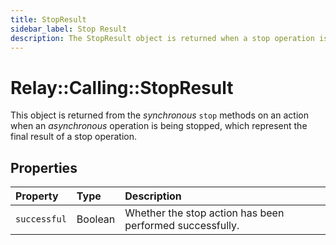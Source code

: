 ```yaml
---
title: StopResult
sidebar_label: Stop Result
description: The StopResult object is returned when a stop operation is completed.
---
```


# Relay::Calling::StopResult

This object is returned from the _synchronous_ `stop` methods on an action when an _asynchronous_ operation is being stopped, which represent the final result of a stop operation.



## Properties

| Property | Type | Description |
| :------- | :--- | :---------- |
| `successful` | Boolean | Whether the stop action has been performed successfully. |